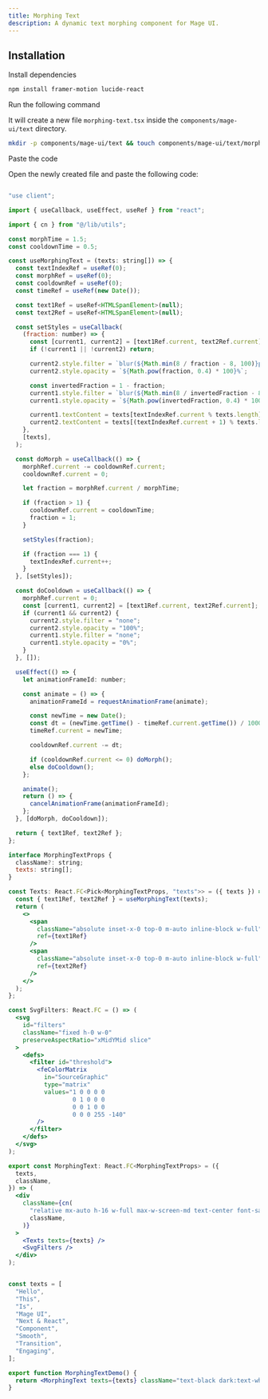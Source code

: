 ```yaml
---
title: Morphing Text
description: A dynamic text morphing component for Mage UI.
---
```


<ComponentPreview name="text-morphing-text--docs" />

## Installation

<Steps>
<Step>Install dependencies</Step>

```bash
npm install framer-motion lucide-react
```


<Step>Run the following command</Step>

It will create a new file `morphing-text.tsx` inside the `components/mage-ui/text` directory.

```bash 
mkdir -p components/mage-ui/text && touch components/mage-ui/text/morphing-text.tsx
```

<Step>Paste the code</Step> 

Open the newly created file and paste the following code:

```jsx 

"use client";

import { useCallback, useEffect, useRef } from "react";

import { cn } from "@/lib/utils";

const morphTime = 1.5;
const cooldownTime = 0.5;

const useMorphingText = (texts: string[]) => {
  const textIndexRef = useRef(0);
  const morphRef = useRef(0);
  const cooldownRef = useRef(0);
  const timeRef = useRef(new Date());

  const text1Ref = useRef<HTMLSpanElement>(null);
  const text2Ref = useRef<HTMLSpanElement>(null);

  const setStyles = useCallback(
    (fraction: number) => {
      const [current1, current2] = [text1Ref.current, text2Ref.current];
      if (!current1 || !current2) return;

      current2.style.filter = `blur(${Math.min(8 / fraction - 8, 100)}px)`;
      current2.style.opacity = `${Math.pow(fraction, 0.4) * 100}%`;

      const invertedFraction = 1 - fraction;
      current1.style.filter = `blur(${Math.min(8 / invertedFraction - 8, 100)}px)`;
      current1.style.opacity = `${Math.pow(invertedFraction, 0.4) * 100}%`;

      current1.textContent = texts[textIndexRef.current % texts.length];
      current2.textContent = texts[(textIndexRef.current + 1) % texts.length];
    },
    [texts],
  );

  const doMorph = useCallback(() => {
    morphRef.current -= cooldownRef.current;
    cooldownRef.current = 0;

    let fraction = morphRef.current / morphTime;

    if (fraction > 1) {
      cooldownRef.current = cooldownTime;
      fraction = 1;
    }

    setStyles(fraction);

    if (fraction === 1) {
      textIndexRef.current++;
    }
  }, [setStyles]);

  const doCooldown = useCallback(() => {
    morphRef.current = 0;
    const [current1, current2] = [text1Ref.current, text2Ref.current];
    if (current1 && current2) {
      current2.style.filter = "none";
      current2.style.opacity = "100%";
      current1.style.filter = "none";
      current1.style.opacity = "0%";
    }
  }, []);

  useEffect(() => {
    let animationFrameId: number;

    const animate = () => {
      animationFrameId = requestAnimationFrame(animate);

      const newTime = new Date();
      const dt = (newTime.getTime() - timeRef.current.getTime()) / 1000;
      timeRef.current = newTime;

      cooldownRef.current -= dt;

      if (cooldownRef.current <= 0) doMorph();
      else doCooldown();
    };

    animate();
    return () => {
      cancelAnimationFrame(animationFrameId);
    };
  }, [doMorph, doCooldown]);

  return { text1Ref, text2Ref };
};

interface MorphingTextProps {
  className?: string;
  texts: string[];
}

const Texts: React.FC<Pick<MorphingTextProps, "texts">> = ({ texts }) => {
  const { text1Ref, text2Ref } = useMorphingText(texts);
  return (
    <>
      <span
        className="absolute inset-x-0 top-0 m-auto inline-block w-full"
        ref={text1Ref}
      />
      <span
        className="absolute inset-x-0 top-0 m-auto inline-block w-full"
        ref={text2Ref}
      />
    </>
  );
};

const SvgFilters: React.FC = () => (
  <svg
    id="filters"
    className="fixed h-0 w-0"
    preserveAspectRatio="xMidYMid slice"
  >
    <defs>
      <filter id="threshold">
        <feColorMatrix
          in="SourceGraphic"
          type="matrix"
          values="1 0 0 0 0
                  0 1 0 0 0
                  0 0 1 0 0
                  0 0 0 255 -140"
        />
      </filter>
    </defs>
  </svg>
);

export const MorphingText: React.FC<MorphingTextProps> = ({
  texts,
  className,
}) => (
  <div
    className={cn(
      "relative mx-auto h-16 w-full max-w-screen-md text-center font-sans text-[40pt] font-bold leading-none [filter:url(#threshold)_blur(0.6px)] md:h-24 lg:text-[6rem]",
      className,
    )}
  >
    <Texts texts={texts} />
    <SvgFilters />
  </div>
);


const texts = [
  "Hello",
  "This",
  "Is",
  "Mage UI",
  "Next & React",
  "Component",
  "Smooth",
  "Transition",
  "Engaging",
];

export function MorphingTextDemo() {
  return <MorphingText texts={texts} className="text-black dark:text-white" />;
}


```
</Steps>


